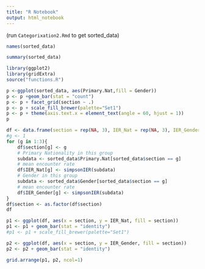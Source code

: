 ```yaml
---
title: "R Notebook"
output: html_notebook
---
```

(run `Categorixation2.Rmd` to get sorted_data)

```r
names(sorted_data)
```
```r
summary(sorted_data)
```


```r
library(ggplot2)
library(gridExtra)
source("functions.R")
```

```r
p <-ggplot(sorted_data, aes(Primary.Nat,fill = Gender))
p <- p +geom_bar(stat = "count") 
p <- p + facet_grid(section ~ .)
p <- p + scale_fill_brewer(palette="Set1")
p <- p + theme(axis.text.x = element_text(angle = 60, hjust = 1))
p
```

```r
df <- data.frame(section = rep(NA, 3), IER_Nat = rep(NA, 3), IER_Gender = rep(NA, 3))
#g <- 1
for (g in 1:3){
    df$section[g] <- g
    # Primary Nationality in this group
    subdata <- sorted_data$Primary.Nat[sorted_data$section == g]
    # mean encounter rate
    df$IER_Nat[g] <- simpsonIER(subdata)
    # Gender in this group
    subdata <- sorted_data$Gender[sorted_data$section == g]
    # mean encounter rate
    df$IER_Gender[g] <- simpsonIER(subdata)
}
df$section <- as.factor(df$section)
df
```

```r
p1 <- ggplot(df, aes(x = section, y = IER_Nat, fill = section))
p1 <- p1 + geom_bar(stat = "identity")
#p1 <- p1 + scale_fill_brewer(palette="Set1")

p2 <- ggplot(df, aes(x = section, y = IER_Gender, fill = section))
p2 <- p2 + geom_bar(stat = "identity")

grid.arrange(p1, p2, ncol=1)
```

